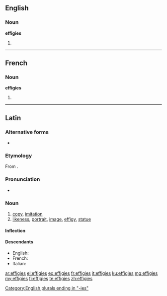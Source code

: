 ==English==

===Noun===
'''effigies'''

# {{plural of|effigy}}

[[Category:English plurals ending in "-ies"]]

----

==French==

===Noun===
'''effigies'''

# {{plural of|effigie|lang=fr}}

----

==Latin==

===Alternative forms===
* {{l|la|effigia}}

===Etymology===
From {{term|effingo|effingō|represent, portray|lang=la}}.

===Pronunciation===
* {{a|Classical}} {{IPA|/efˈfi.ɡi.eːs/|lang=la}}

===Noun===
{{la-noun|effigiēs|effigiei|effigiēī|f|fifth}}

# [[copy]], [[imitation]]
# [[likeness]], [[portrait]], [[image]], [[effigy]], [[statue]]

====Inflection====
{{la-decl-5th-VOW|effigi}}

====Descendants====
* English: {{l|en|effigy}}
* French: {{l|fr|effigie}}
* Italian: {{l|it|effigie}}

[[ar:effigies]]
[[el:effigies]]
[[eo:effigies]]
[[fr:effigies]]
[[it:effigies]]
[[ku:effigies]]
[[mg:effigies]]
[[my:effigies]]
[[fi:effigies]]
[[te:effigies]]
[[zh:effigies]]